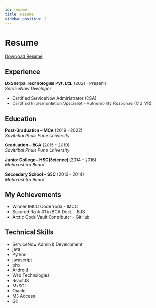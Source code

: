 ```yaml
---
id: resume
title: Resume
sidebar_position: 2
---
```


# Resume
[Download Resume](https://kaustubhk24.netlify.app/Downloads/Kaustubh-Kulkarni.pdf)

## Experience

**DxSherpa Technologies Pvt. Ltd.** (2021 - Present)  
_ServiceNow Developer_

- Certified ServiceNow Administrator (CSA)
- Certified Implementation Specialist - Vulnerability Response (CIS-VR)




## Education

**Post-Graduation – MCA** (2019 - 2022)  
_Savitribai Phule Pune University_

**Graduation – BCA** (2016 - 2019)  
_Savitribai Phule Pune University_

**Junior College – HSC(Science)** (2014 - 2016)  
_Maharashtra Board_

**Secondary School – SSC** (2013 - 2014)  
_Maharashtra Board_



## My Achievements 

*   Winner IMCC Code Yoda - IMCC
*   Secured Rank #1 in BCA Dept. - BJS
*   Arctic Code Vault Contributor - GitHub



## Technical Skills

* ServiceNow Admin & Development
* java
* Python
* javascript
* php
* Android
* Web Technologies
* ReactJS 
* MySQL
* Oracle
* MS Access
* Git




